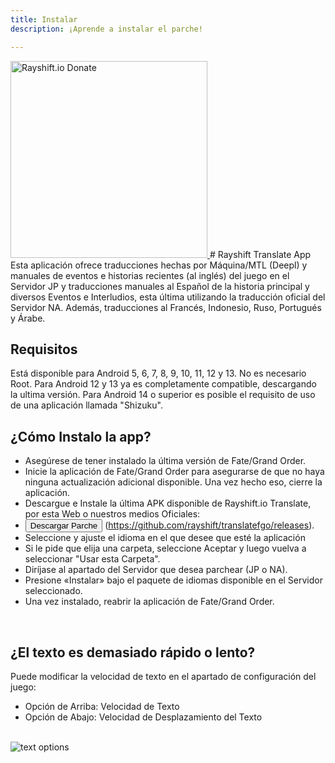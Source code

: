 ```yaml
---
title: Instalar
description: ¡Aprende a instalar el parche!

---
```



<a href="https://rayshift.io/donate" target="_blank">
    <Image src="/images/rayshift.jpg" alt="Rayshift.io Donate" height="315px" />
</a>
# Rayshift Translate App
Esta aplicación ofrece traducciones hechas por Máquina/MTL (Deepl) y manuales de eventos e historias recientes (al inglés) del juego en el Servidor JP y traducciones manuales al Español de la historia principal y diversos Eventos e Interludios, esta última utilizando la traducción oficial del Servidor NA.
Además, traducciones al Francés, Indonesio, Ruso, Portugués y Árabe.

## Requisitos

Está disponible para Android 5, 6, 7, 8, 9, 10, 11, 12 y 13.
No es necesario Root.
Para Android 12 y 13 ya es completamente compatible, descargando la ultima versión. 
Para Android 14 o superior es posible el requisito de uso de una aplicación llamada "Shizuku". 

## ¿Cómo Instalo la app?
- Asegúrese de tener instalado la última versión de Fate/Grand Order.
- Inicie la aplicación de Fate/Grand Order para asegurarse de que no haya ninguna actualización adicional disponible. Una vez hecho eso, cierre la aplicación.
- Descargue e Instale la última APK disponible de Rayshift.io Translate, por esta Web o nuestros medios Oficiales:
- <a href="https://github.com/rayshift/translatefgo/releases" target="_blank"><Button>Descargar Parche</Button></a> (https://github.com/rayshift/translatefgo/releases).
- Seleccione y ajuste el idioma en el que desee que esté la aplicación
- Si le pide que elija una carpeta, seleccione Aceptar y luego vuelva a seleccionar "Usar esta Carpeta".
- Diríjase al apartado del Servidor que desea parchear (JP o NA).
- Presione «Instalar» bajo el paquete de idiomas disponible en el Servidor seleccionado.
- Una vez instalado, reabrir la aplicación de Fate/Grand Order.
<br/>

## ¿El texto es demasiado rápido o lento?
Puede modificar la velocidad de texto en el apartado de configuración del juego:

- Opción de Arriba: Velocidad de Texto
- Opción de Abajo: Velocidad de Desplazamiento del Texto
<br/>

<Image src="/images/text-options.png" alt="text options" />
